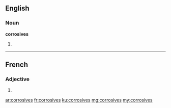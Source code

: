 ==English==

===Noun===
'''corrosives'''

# {{plural of|corrosive}}

----

==French==

===Adjective===
{{fr-adj-form}} {{f|p}}

# {{feminine plural of|corrosif|lang=fr}}

[[ar:corrosives]]
[[fr:corrosives]]
[[ku:corrosives]]
[[mg:corrosives]]
[[my:corrosives]]